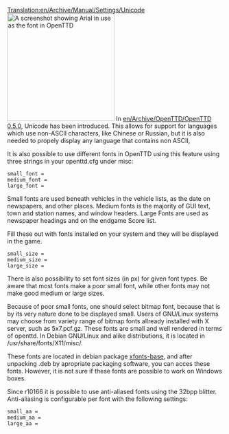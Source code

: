 [[Translation:en/Archive/Manual/Settings/Unicode]]
[[File:en/Archive/Manual/Settings/Arialunicode.png|thumb|right|250px|A screenshot showing Arial in use as the font in OpenTTD]]
In [[en/Archive/OpenTTD/OpenTTD 0.5.0]], Unicode has been introduced. This allows for support for languages which use non-ASCII characters, like Chinese or Russian, but it is also needed to propely display any language that contains non ASCII,

It is also possible to use different fonts in OpenTTD using this feature using three strings in your openttd.cfg under misc:

<pre>small_font =
medium_font =
large_font =</pre>

Small fonts are used beneath vehicles in the vehicle lists, as the date on newspapers, and other places.
Medium fonts is the majority of GUI text, town and station names, and window headers.
Large Fonts are used as newspaper headings and on the endgame Score list.

Fill these out with fonts installed on your system and they will be displayed in the game.

<pre>small_size =
medium_size =
large_size =</pre>

There is also possibility to set font sizes (in px) for given font types.
Be aware that most fonts make a poor small font, while other fonts may not make good medium or large sizes.

Because of poor small fonts, one should select bitmap font, because that is by its very nature done to be displayed small. Users of GNU/Linux systems may choose from variety range of bitmap fonts allready installed with X server, such as 5x7.pcf.gz. These fonts are small and well rendered in terms of openttd. In Debian GNU/Linux and alike distributions, it is located in <nowiki>/usr/share/fonts/X11/misc/</nowiki>.

These fonts are located in debian package [http://packages.debian.org/etch/xfonts-base xfonts-base], and after unpacking .deb by apropriate packaging software, you can acces these fonts. However, it is not sure if these fonts are possible to work on Windows boxes.

Since r10166 it is possible to use anti-aliased fonts using the 32bpp blitter. Anti-aliasing is configurable per font with the following settings:

<pre>small_aa =
medium_aa =
large_aa =</pre>